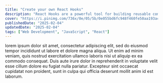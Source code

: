 ```yaml
---
title: "Create your own React Hooks"
description: "React Hooks are a powerful tool for building reusable components in React. They allow you to extract logic from your components and reuse it across your application."
cover: "https://i.pinimg.com/736x/0e/05/5b/0e055bd6fc948f460fe50aa193ac36e6.jpg"
publishedDate: "2025-02-04"
updatedDate: "2025-02-04"
tags: ["Web Development", "JavaScript", "React"]
---
```


lorem ipsum dolor sit amet, consectetur adipiscing elit, sed do eiusmod tempor incididunt ut labore et dolore magna aliqua. Ut enim ad minim veniam, quis nostrud exercitation ullamco laboris nisi ut aliquip ex ea commodo consequat. Duis aute irure dolor in reprehenderit in voluptate velit esse cillum dolore eu fugiat nulla pariatur. Excepteur sint occaecat cupidatat non proident, sunt in culpa qui officia deserunt mollit anim id est laborum.
